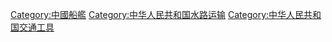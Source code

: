 [[Category:中國船艦|Category:中國船艦]]
[[Category:中华人民共和国水路运输|Category:中华人民共和国水路运输]]
[[Category:中华人民共和国交通工具|Category:中华人民共和国交通工具]]